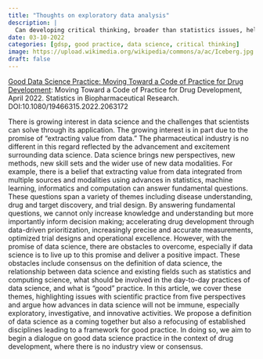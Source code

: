 ```yaml
---
title: "Thoughts on exploratory data analysis"
description: |
  Can developing critical thinking, broader than statistics issues, help improve data analysis practice, especially in the exploratory setting? 
date: 03-10-2022
categories: [gdsp, good practice, data science, critical thinking]
image: https://upload.wikimedia.org/wikipedia/commons/a/ac/Iceberg.jpg
draft: false
---
```


[Good Data Science Practice: Moving Toward a Code of Practice for Drug Development](https://doi.org/10.1080/19466315.2022.2063172): Moving Toward a Code of Practice for Drug Development, April 2022. Statistics in Biopharmaceutical Research. DOI:10.1080/19466315.2022.2063172

There is growing interest in data science and the challenges that scientists can solve through its application. The growing interest is in part due to the promise of "extracting value from data." The pharmaceutical industry is no different in this regard reflected by the advancement and excitement surrounding data science. Data science brings new perspectives, new methods, new skill sets and the wider use of new data modalities. For example, there is a belief that extracting value from data integrated from multiple sources and modalities using advances in statistics, machine learning, informatics and computation can answer fundamental questions. These questions span a variety of themes including disease understanding, drug and target discovery, and trial design. By answering fundamental questions, we cannot only increase knowledge and understanding but more importantly inform decision making; accelerating drug development through data-driven prioritization, increasingly precise and accurate measurements, optimized trial designs and operational excellence. However, with the promise of data science, there are obstacles to overcome, especially if data science is to live up to this promise and deliver a positive impact. These obstacles include consensus on the definition of data science, the relationship between data science and existing fields such as statistics and computing science, what should be involved in the day-to-day practices of data science, and what is "good" practice. In this article, we cover these themes, highlighting issues with scientific practice from five perspectives and argue how advances in data science will not be immune, especially exploratory, investigative, and innovative activities. We propose a definition of data science as a coming together but also a refocusing of established disciplines leading to a framework for good practice. In doing so, we aim to begin a dialogue on good data science practice in the context of drug development, where there is no industry view or consensus.
